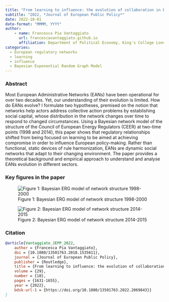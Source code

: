 ```yaml
---
title: "From learning to influence: the evolution of collaboration in European Administrative Networks" 
subtitle: "2022, *Journal of European Public Policy*"
date: 2022-10-01
date-format: "MMMM, YYYY"
author:
    - name: Francesca Pia Vantaggiato
      url: francescavantaggiato.github.io
      affiliation: Department of Political Economy, King's College London (UK)
categories: 
  - European regulatory networks
  - learning
  - influence
  - Bayesian Exponential Random Graph Model
---
```


### Abstract

Most European Administrative Networks (EANs) have been operational for over two decades. Yet, our understanding of their evolution is limited. How do EANs evolve? I formulate two hypotheses, premised on the notion that networks help actors address collective action problems by establishing social capital, whose distribution in the network changes over time to respond to changed circumstances. Using a Bayesian network model of the structure of the Council of European Energy Regulators (CEER) at two-time points (1998 and 2014), this paper shows that regulatory relationships shifted from being focused on learning to be aimed at achieving compromise in order to influence European policy-making. Rather than functional, static devices of rule harmonization, EANs are dynamic social networks that adapt to their changing environment. The paper provides a theoretical background and empirical approach to understand and analyse EANs evolution in different sectors.

### Key figures in the paper

![Figure 1: Bayesian ERG model of network structure 1998-2000](JEPP2022_ERN_1998_2000.jpeg)

![Figure 2: Bayesian ERG model of network structure 2014-2015](JEPP2022_ERN_2014_2015.jpeg)

### Citation

``` bibtex
@article{Vantaggiato_JEPP_2022,
    author = {Francesca Pia Vantaggiato},
    doi = {10.1080/13501763.2018.1535611},
    journal = {Journal of European Public Policy},
    publisher = {Routledge},
    title = {From learning to influence: the evolution of collaboration in European Administrative Networks},
    volume = {29},
    number = {10},
    pages = {1631-1655},
    year = {2022},
    bdsk-url-1 = {https://doi.org/10.1080/13501763.2022.2069843}}
}
```
